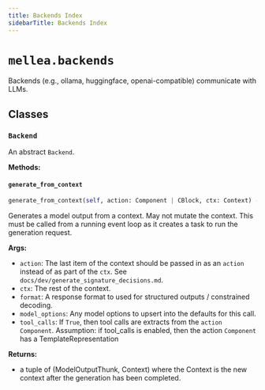 ```yaml
---
title: Backends Index
sidebarTitle: Backends Index
---
```


# `mellea.backends`

Backends (e.g., ollama, huggingface, openai-compatible) communicate with LLMs.

## Classes

### `Backend`

An abstract `Backend`.

**Methods:**

#### `generate_from_context`

```python
generate_from_context(self, action: Component | CBlock, ctx: Context) -> tuple[ModelOutputThunk, Context]
```

Generates a model output from a context. May not mutate the context. This must be called from a running event loop as it creates a task to run the generation request.

**Args:**

- `action`: The last item of the context should be passed in as an `action` instead of as part of the `ctx`. See `docs/dev/generate_signature_decisions.md`.
- `ctx`: The rest of the context.
- `format`: A response format to used for structured outputs / constrained decoding.
- `model_options`: Any model options to upsert into the defaults for this call.
- `tool_calls`: If `True`, then tool calls are extracts from the `action` `Component`. Assumption\: if tool_calls is enabled, then the action `Component` has a TemplateRepresentation

**Returns:**

- a tuple of (ModelOutputThunk, Context) where the Context is the new context after the generation has been completed.
